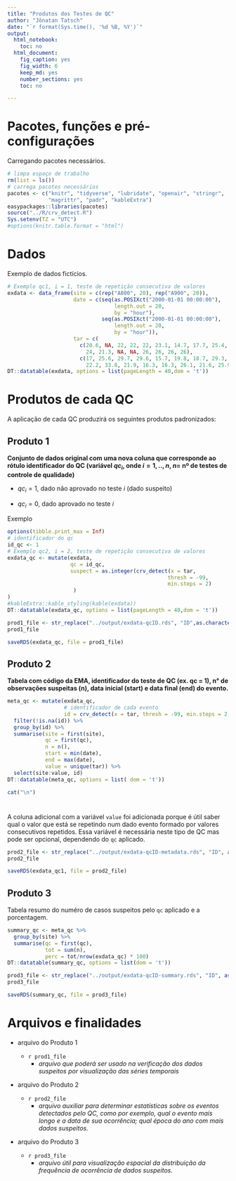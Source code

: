 ```yaml
---
title: "Produtos dos Testes de QC"
author: "Jônatan Tatsch"
date: "`r format(Sys.time(), '%d %B, %Y')`"
output:
  html_notebook:
    toc: no
  html_document:
    fig_caption: yes
    fig_width: 6
    keep_md: yes
    number_sections: yes
    toc: no

---
```


# Pacotes, funções e pré-configurações

Carregando pacotes necessários.

```r
# limpa espaço de trabalho
rm(list = ls()) 
# carrega pacotes necessários
pacotes <- c("knitr", "tidyverse", "lubridate", "openair", "stringr", 
             "magrittr", "padr", "kableExtra")
easypackages::libraries(pacotes)
source("../R/crv_detect.R")
Sys.setenv(TZ = "UTC")
#options(knitr.table.format = "html")
```

# Dados 

Exemplo de dados fictícios.

```r
# Exemplo qc1, i = 1, teste de repetição consecutiva de valores 
exdata <- data_frame(site = c(rep("A800", 20), rep("A900", 20)),
                     date = c(seq(as.POSIXct("2000-01-01 00:00:00"),
                                  length.out = 20,
                                  by = "hour"),
                              seq(as.POSIXct("2000-01-01 00:00:00"),
                                  length.out = 20,
                                  by = "hour")), 
                     tar = c(
                       c(20.6, NA, 22, 22, 22, 23.1, 14.7, 17.7, 25.4, 19.6, 23.4, 24, 
                         24, 21.3, NA, NA, 26, 26, 26, 26),
                       c(17, 25.6, 29.7, 29.6, 15.7, 19.8, 18.7, 29.3, 13.1, 22.2, 22.2, 
                         22.2, 33.8, 21.9, 16.3, 16.3, 26.1, 21.6, 25.9, 25)))
DT::datatable(exdata, options = list(pageLength = 40,dom = 't'))
```


# Produtos de cada QC 

A aplicação de cada QC produzirá os seguintes produtos padronizados:

## Produto 1

 **Conjunto de dados original com uma nova coluna que corresponde ao rótulo identificador do QC (variável $qc_{i}$, onde $i=1,..,n$, $n =$ nº de testes de controle de qualidade)**
    
  - $qc_{i}=1$, dado não aprovado no teste $i$ (dado suspeito)
  
  - $qc_{i}=0$, dado aprovado no teste $i$

Exemplo

```r
options(tibble.print_max = Inf)
# identificador do qc
id_qc <- 1
# Exemplo qc2, i = 2, teste de repetição consecutiva de valores 
exdata_qc <- mutate(exdata,
                    qc = id_qc,
                    suspect = as.integer(crv_detect(x = tar, 
                                                   thresh = -99,
                                                   min.steps = 2)
                     )
)
#kableExtra::kable_styling(kable(exdata))
DT::datatable(exdata_qc, options = list(pageLength = 40,dom = 't'))
```

```r
prod1_file <- str_replace("../output/exdata-qcID.rds", "ID",as.character(id_qc))
prod1_file
```


```r
saveRDS(exdata_qc, file = prod1_file)
```


## Produto 2

**Tabela com código da EMA, identificador do teste de QC (ex. qc = 1), n° de observações suspeitas (n), data inicial (start) e data final (end) do evento.**


```r
meta_qc <- mutate(exdata_qc, 
                  # identificador de cada evento
                  id = crv_detect(x = tar, thresh = -99, min.steps = 2, numerate = TRUE)) %>%
  filter(!is.na(id)) %>%
  group_by(id) %>%
  summarise(site = first(site),
            qc = first(qc),
            n = n(),
            start = min(date), 
            end = max(date),
            value = unique(tar)) %>%
  select(site:value, id)
DT::datatable(meta_qc, options = list( dom = 't'))
```

```r
cat("\n")
```

#
A coluna adicional com a variável `value` foi adicionada porque é útil saber qual o valor que está se repetindo num dado evento formado por valores consecutivos repetidos. Essa variável é necessária neste tipo de QC mas pode ser opcional, dependendo do `qc` aplicado.

```r
prod2_file <- str_replace("../output/exdata-qcID-metadata.rds", "ID", as.character(id_qc))
prod2_file
```

```r
saveRDS(exdata_qc1, file = prod2_file)
```

## Produto 3

Tabela resumo do numéro de casos suspeitos pelo `qc` aplicado e a porcentagem.

```r
summary_qc <- meta_qc %>%
  group_by(site) %>%
  summarise(qc = first(qc),
            tot = sum(n),
            perc = tot/nrow(exdata_qc) * 100)
DT::datatable(summary_qc, options = list(dom = 't'))
```

```r
prod3_file <- str_replace("../output/exdata-qcID-summary.rds", "ID", as.character(id_qc))
prod3_file
```

```r
saveRDS(summary_qc, file = prod3_file)
```

# Arquivos e finalidades

- arquivo do Produto 1

    - `r prod1_file`
        - *arquivo que poderá ser usado na verificação dos dados suspeitos por visualização das séries temporais*
        

- arquivo do Produto 2

    - `r prod2_file`
        - *arquivo auxiliar para determinar estatísticas sobre os eventos detectados pelo QC, como por exemplo, qual o evento mais longo e a data de sua ocorrência; qual época do ano com mais dados suspeitos.*

- arquivo do Produto 3

    - `r prod3_file`
        - *arquivo útil para visualização espacial da distribuição da frequência de ocorrência de dados suspeitos.*
